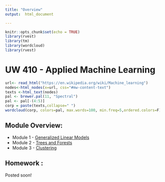 ```yaml
---
title: "Overview"
output:  html_document

---
```


```r
knitr::opts_chunk$set(echo = TRUE)
library(rvest)
library(tm)
library(wordcloud)
library(rvest)
```

# UW 410 - Applied Machine Learning

```r
url<- read_html("https://en.wikipedia.org/wiki/Machine_learning")
nodes<-html_nodes(x=url, css="#mw-content-text")
texts <-html_text(nodes)
pal <- brewer.pal(11, "Spectral")
pal <- pal[-(4:5)]
corp = paste(texts,collapse=" ")
wordcloud(corp, colors=pal, max.words=100, min.freq=5,ordered.colors=F)
```

## Module Overview:
+ Module 1 - [Generalized Linear Models](https://jdonaldson.github.io/uw-mlearn410/module1/linearModels.html) 
+ Module 2 - [Trees and Forests](https://jdonaldson.github.io/uw-mlearn410/module2/Trees.html) 
+ Module 3 - [Clustering](https://jdonaldson.github.io/uw-mlearn410/module3/Clustering.html) 

## Homework : 
Posted soon!
